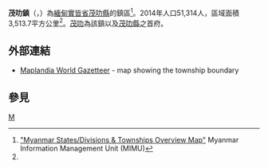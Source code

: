 {{Infobox settlement
|name =茂叻鎮
|native_name = {{lang|my|မော်လိုက်မြို့နယ်}}
|settlement_type = [[茂叻縣|茂叻縣]]鎮區
|image_skyline = 
|image_map = Mawlaik Township.svg
|mapsize = 
|map_caption = 茂叻鎮在實皆省的位置
|seat = [[茂叻|茂叻]]
|seat_type = 首府
|subdivision_type = 國家
|subdivision_name = {{flag|Burma}}
|subdivision_type1 = [[缅甸行政区划|省邦]]
|subdivision_name1 = [[實皆省|實皆省]]
|subdivision_type2 = [[縣_(緬甸)|縣]]
|subdivision_name2 = [[茂叻縣|茂叻縣]]
|area_total_km2 = 3,513.7
|population_footnotes =<ref name="citypopulation">[http://www.citypopulation.de/php/myanmar-admin.php MYANMAR: Administrative Division]. Citypopulation. 2015-11-17</ref>
|population = 51,314
|population_as_of = 2014
|population_density_km2 = 14.60
|coordinates_display = inline,title
|coordinates_region = MM
|latNS = N
|latd = 23
|latm = 38
|lats = 00
|longEW = E
|longd = 94
|longm = 25
|longs = 00
|elevation_ft = 
|elevation_m = 
|timezone = [[Myanmar_Standard_Time|MST]]
|utc_offset = +6:30
|website =
}}

'''茂叻鎮'''（{{lang-my|မော်လိုက်မြို့နယ်}}，{{lang-en|Mawlaik Township}}）為[[緬甸|緬甸]][[實皆省|實皆省]][[茂叻縣|茂叻縣]]的鎮區<ref name="MIMU001">[http://www.burmalibrary.org/docs6/MIMU001_A3_SD%20&%20Township%20Overview.pdf "Myanmar States/Divisions & Townships Overview Map"] {{Wayback|url=http://www.burmalibrary.org/docs6/MIMU001_A3_SD%20%26%20Township%20Overview.pdf |date=20101203160828 }} Myanmar Information Management Unit (MIMU)</ref>。2014年人口51,314人，區域面積3,513.7平方公里<ref name=citypopulation/>。[[茂叻|茂叻]]為該鎮以及[[茂叻縣|茂叻縣]]之首府。

==外部連結==
*[http://www.maplandia.com/burma/sagaing/mawlaik/ Maplandia World Gazetteer] - map showing the township boundary

==參見==
{{Reflist}}

{{Sagaing Region|state=collapsed}}

[[Category:實皆省鎮區|M]]

{{Myanmar-stub}}